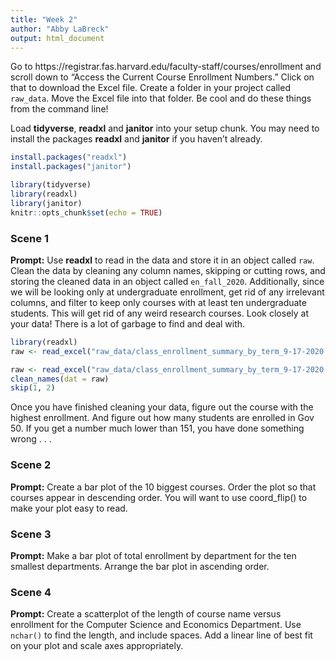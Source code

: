 ```yaml
---
title: "Week 2"
author: "Abby LaBreck"
output: html_document
---
```


Go to https://registrar.fas.harvard.edu/faculty-staff/courses/enrollment and scroll down to "Access the Current Course Enrollment Numbers." Click on that to download the Excel file. Create a folder in your project called `raw_data`. Move the Excel file into that folder. Be cool and do these things from the command line!

Load **tidyverse**, **readxl** and **janitor** into your setup chunk. You may need to install the packages **readxl** and **janitor** if you haven't already.
```r
install.packages("readxl")
install.packages("janitor")

```
```r
library(tidyverse)
library(readxl)
library(janitor)
knitr::opts_chunk$set(echo = TRUE)
```

### Scene 1

**Prompt:** Use **readxl** to read in the data and store it in an object called `raw`. Clean the data by cleaning any column names, skipping or cutting rows, and storing the cleaned data in an object called `en_fall_2020`. Additionally, since we will be looking only at undergraduate enrollment, get rid of any irrelevant columns, and filter to keep only courses with at least ten undergraduate students. This will get rid of any weird research courses. Look closely at your data! There is a lot of garbage to find and deal with.
```r
library(readxl)
raw <- read_excel("raw_data/class_enrollment_summary_by_term_9-17-2020.xlsx")
```
```r
raw <- read_excel("raw_data/class_enrollment_summary_by_term_9-17-2020.xlsx")
clean_names(dat = raw)
skip(1, 2)
```
Once you have finished cleaning your data, figure out the course with the highest enrollment. And figure out how many students are enrolled in Gov 50. If you get a number much lower than 151, you have done something wrong . . .




### Scene 2

**Prompt:** Create a bar plot of the 10 biggest courses. Order the plot so that courses appear in descending order. You will want to use coord_flip() to make your plot easy to read.




### Scene 3

**Prompt:** Make a bar plot of total enrollment by department for the ten smallest departments. Arrange the bar plot in ascending order.



### Scene 4

**Prompt:** Create a scatterplot of the length of course name versus enrollment for the Computer Science and Economics Department. Use `nchar()` to find the length, and include spaces. Add a linear line of best fit on your plot and scale axes appropriately.


